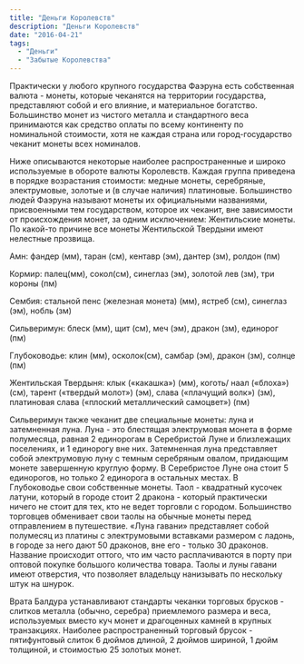 ```yaml
---
title: "Деньги Королевств"
description: "Деньги Королевств"
date: "2016-04-21"
tags: 
  - "Деньги"
  - "Забытые Королевства"
---
```


Практически у любого крупного государства Фаэруна есть собственная валюта - монеты, которые чеканятся на территории государства, представляют собой и его влияние, и материальное богатство. Большинство монет из чистого металла и стандартного веса принимаются как средство оплаты по всему континенту по номинальной стоимости, хотя не каждая страна или город-государство чеканит монеты всех номиналов.

Ниже описываются некоторые наиболее распространенные и широко используемые в обороте валюты Королевств. Каждая группа приведена в порядке возрастания стоимости: медные монеты, серебряные, электрумовые, золотые и (в случае наличия) платиновые. Большинство людей Фаэруна называют монеты их официальными названиями, присвоенными тем государством, которое их чеканит, вне зависимости от происхождения монет, за одним исключением: Жентильские монеты. По какой-то причине все монеты Жентильской Твердыни имеют нелестные прозвища.

Амн: фандер (мм), таран (см), кентавр (эм), дантер (зм), ролдон (пм)

Кормир: палец(мм), сокол(см), синеглаз (эм), золотой лев (зм), три короны (пм)

Сембия: стальной пенс (железная монета) (мм), ястреб (см), синеглаз (эм), нобль (зм)

Сильверимун: блеск (мм), щит (см), меч (эм), дракон (зм), единорог (пм)

Глубоководье: клин (мм), осколок(см), самбар (эм), дракон (зм), солнце (пм)

Жентильская Твердыня: клык («какашка») (мм), коготь/ наал («блоха») (см), тарент («твердый молот») (эм), слава («плачущий волк») (зм), платиновая слава («плоский металлический самоцвет») (пм)

Сильверимун также чеканит две специальные монеты: луна и затемненная луна. Луна - это блестящая электрумовая монета в форме полумесяца, равная 2 единорогам в Серебристой Луне и близлежащих поселениях, и 1 единорогу вне них. Затемненная луна представляет собой электрумовую луну с темным серебряным овалом, придающим монете завершенную круглую форму. В Серебристое Луне она стоит 5 единорогов, но только 2 единорога в остальных местах. В Глубоководье свои собственные монеты. Таол - квадратный кусочек латуни, который в городе стоит 2 дракона - который практически ничего не стоит для тех, кто не ведет торговли с городом. Большинство торговцев обменивает свои таолы на обычные монеты перед отправлением в путешествие. «Луна гавани» представляет собой полумесяц из платины с электрумовыми вставками размером с ладонь, в городе за него дают 50 драконов, вне его - только 30 драконов. Название происходит оттого, что им часто расплачиваются в порту при оптовой покупке большого количества товара. Таолы и луны гавани имеют отверстия, что позволяет владельцу нанизывать по нескольку штук на шнурок.

Врата Балдура устанавливают стандарты чеканки торговых брусков - слитков металла (обычно, серебра) приемлемого размера и веса, используемых вместо куч монет и драгоценных камней в крупных транзакциях. Наиболее распространенный торговый брусок - пятифунтовый слиток 6 дюймов длиной, 2 дюймов шириной, 1 дюйм толщиной, и стоимостью 25 золотых монет.
